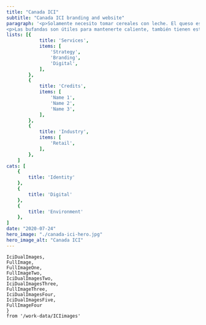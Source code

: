 ```yaml
---
title: "Canada ICI"
subtitle: "Canada ICI branding and website"
paragraph: '<p>Solamente necesito tomar cereales con leche. El queso está bueno, y también lo están las galletas. Me encanta mojar mis nachos en chocolate. Las bufandas son útiles para mantenerte caliente, también tienen estilo. Solo necesito tirarme desde un avión con una bufanda para no coger un catarro. Mi perro es negro, mi rata es blanca. Mis padres quieren que tenga un hijo. El colegio es útil si te quieres morir.</p>
<p>Las bufandas son útiles para mantenerte caliente, también tienen estilo. Solo necesito tirarme desde un avión con una bufanda para no coger un catarro. Mi perro es negro, mi rata es blanca. Mis padres quieren que tenga un hijo. El colegio es útil si te quieres morir.</p>'
lists: [{
            title: 'Services',
            items: [
                'Strategy',
                'Branding',
                'Digital',
            ],
        },
        {
            title: 'Credits',
            items: [
                'Name 1',
                'Name 2',
                'Name 3',
            ],
        },
        {
            title: 'Industry',
            items: [
                'Retail',
            ],
        },
    ]
cats: [
    {
        title: 'Identity'
    },
    {
        title: 'Digital'
    },
    {
        title: 'Environment'
    },
]
date: "2020-07-24"
hero_image: "./canada-ici-hero.jpg"
hero_image_alt: "Canada ICI"
---
```


    IciDualImages, 
    FullImage, 
    FullImageOne, 
    FullImageTwo, 
    IciDualImagesTwo, 
    IciDualImagesThree, 
    FullImageThree, 
    IciDualImagesFour, 
    IciDualImagesFive,
    FullImageFour
    } 
    from '/work-data/ICIimages'

<FullWidthImage
    image={FullImage}
    alt='Canada ICI branding 2020'
/>
<FullWidthImage
    image={FullImageOne}
    alt='Canada ICI branding 2020'
/>
<DualImages
    images={IciDualImages}
/>
<FullWidthImage
    image={FullImageTwo}
    alt='Canada ICI branding 2020'
/>
<DualImages
    images={IciDualImagesTwo}
/>
<DualImages
    images={IciDualImagesThree}
/>
<FullWidthImage
    image={FullImageThree}
    alt='Canada ICI branding 2020'
/>
<DualImages
    images={IciDualImagesFour}
/>
<DualImages
    images={IciDualImagesFive}
/>
<FullWidthImage
    image={FullImageFour}
    alt='Canada ICI branding 2020'
/>